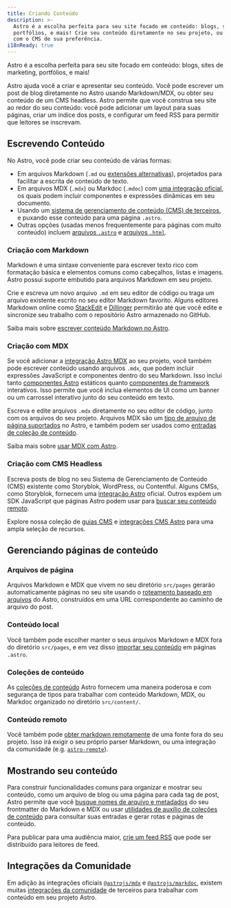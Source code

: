 ```yaml
---
title: Criando Conteúdo
description: >-
  Astro é a escolha perfeita para seu site focado em conteúdo: blogs, sites de marketing,
  portfólios, e mais! Crie seu conteúdo diretamente no seu projeto, ou conecte
  com o CMS de sua preferência.
i18nReady: true
---
```


Astro é a escolha perfeita para seu site focado em conteúdo: blogs, sites de marketing, portfólios, e mais!

Astro ajuda você a criar e apresentar seu conteúdo. Você pode escrever um post de blog diretamente no Astro usando Markdown/MDX, ou obter seu conteúdo de um CMS headless. Astro permite que você construa seu site ao redor do seu conteúdo: você pode adicionar um layout para suas páginas, criar um índice dos posts, e configurar um feed RSS para permitir que leitores se inscrevam.

## Escrevendo Conteúdo

No Astro, você pode criar seu conteúdo de várias formas: 
- Em arquivos Markdown (`.md` ou [extensões alternativas](/pt-br/guides/markdown-content/)), projetados para facilitar a escrita de conteúdo de texto.
- Em arquivos MDX (`.mdx`) ou Markdoc (`.mdoc`) com [uma integração oficial](/pt-br/guides/integrations-guide/), os quais podem incluir componentes e expressões dinâmicas em seu documento.
- Usando um [sistema de gerenciamento de conteúdo (CMS) de terceiros](#criação-com-cms-headless), e puxando esse conteúdo para uma página `.astro`.
- Outras opções (usadas menos frequentemente para páginas com muito conteúdo) incluem [arquivos `.astro`](/pt-br/basics/astro-pages/#páginas-astro) e [arquivos `.html`](/pt-br/basics/astro-pages/#páginas-html).

### Criação com Markdown

Markdown é uma sintaxe conveniente para escrever texto rico com formatação básica e elementos comuns como cabeçalhos, listas e imagens. Astro possui suporte embutido para arquivos Markdown em seu projeto.

Crie e escreva um novo arquivo `.md` em seu editor de código ou traga um arquivo existente escrito no seu editor Markdown favorito. Alguns editores Markdown online como [StackEdit](https://stackedit.io/) e [Dillinger](https://dillinger.io) permitirão até que você edite e sincronize seu trabalho com o repositório Astro armazenado no GitHub.

<ReadMore>Saiba mais sobre [escrever conteúdo Markdown no Astro](/pt-br/guides/markdown-content/).</ReadMore>

### Criação com MDX

Se você adicionar a [integração Astro MDX](/pt-br/guides/integrations-guide/mdx/) ao seu projeto, você também pode escrever conteúdo usando arquivos `.mdx`, que podem incluir expressões JavaScript e componentes dentro do seu Markdown. Isso inclui tanto [componentes Astro](/pt-br/basics/astro-components/) estáticos quanto [componentes de framework](/pt-br/guides/framework-components/) interativos. Isso permite que você inclua elementos de UI como um banner ou um carrossel interativo junto do seu conteúdo em texto.

Escreva e edite arquivos `.mdx` diretamente no seu editor de código, junto com os arquivos do seu projeto. Arquivos MDX são um [tipo de arquivo de página suportados](/pt-br/basics/astro-pages/#tipos-de-arquivos-suportados) no Astro, e também podem ser usados como [entradas de coleção de conteúdo](#coleções-de-conteúdo).

<ReadMore>Saiba mais sobre [usar MDX com Astro](/pt-br/guides/integrations-guide/mdx/).</ReadMore>

### Criação com CMS Headless

Escreva posts de blog no seu Sistema de Gerenciamento de Conteúdo (CMS) existente como Storyblok, WordPress, ou Contentful. Alguns CMSs, como Storyblok, fornecem uma [integração Astro](https://www.storyblok.com/mp/announcing-storyblok-astro) oficial. Outros expõem um SDK JavaScript que páginas Astro podem usar para [buscar seu conteúdo remoto](/pt-br/guides/data-fetching/#busque-de-um-cms-headless).

<ReadMore>Explore nossa coleção de [guias CMS](/pt-br/guides/cms/) e [integrações CMS Astro](https://astro.build/integrations/?search=cms) para uma ampla seleção de recursos.</ReadMore>

## Gerenciando páginas de conteúdo

### Arquivos de página

Arquivos Markdown e MDX que vivem no seu diretório `src/pages` gerarão automaticamente páginas no seu site usando o [roteamento baseado em arquivos](/pt-br/guides/routing/) do Astro, construídos em uma URL correspondente ao caminho de arquivo do post. 

### Conteúdo local

Você também pode escolher manter o seus arquivos Markdown e MDX fora do diretório `src/pages`, e em vez disso [importar seu conteúdo](/pt-br/guides/markdown-content/#importando-markdown) em páginas `.astro`.

### Coleções de conteúdo

As [coleções de conteúdo](/pt-br/guides/content-collections/) Astro fornecem uma maneira poderosa e com segurança de tipos para trabalhar com conteúdo Markdown, MDX, ou Markdoc organizado no diretório `src/content/`. 

### Conteúdo remoto

Você também pode [obter markdown remotamente](/pt-br/guides/markdown-content/#buscando-markdown-remoto) de uma fonte fora do seu projeto. Isso irá exigir o seu próprio parser Markdown, ou uma integração da comunidade (e.g. [`astro-remote`](https://github.com/natemoo-re/astro-remote)).

## Mostrando seu conteúdo

Para construir funcionalidades comuns para organizar e mostrar seu conteúdo, como um arquivo de blog ou uma página para cada tag de post, Astro permite que você [busque nomes de arquivo e metadados](/pt-br/reference/api-reference/#astroglob) do seu frontmatter do Markdown e MDX ou usar [utilidades de auxílio de coleções de conteúdo](/pt-br/guides/content-collections/#consultando-coleções) para consultar suas entradas e gerar rotas e páginas de conteúdo.

Para publicar para uma audiência maior, [crie um feed RSS](/pt-br/guides/rss/) que pode ser distribuído para leitores de feed.

## Integrações da Comunidade

Em adição às integrações oficiais [`@astrojs/mdx`](/pt-br/guides/integrations-guide/mdx/) e [`@astrojs/markdoc`](/pt-br/guides/integrations-guide/markdoc/), existem muitas [integrações da comunidade](https://astro.build/integrations/?search=content) de terceiros para trabalhar com conteúdo em seu projeto Astro.
